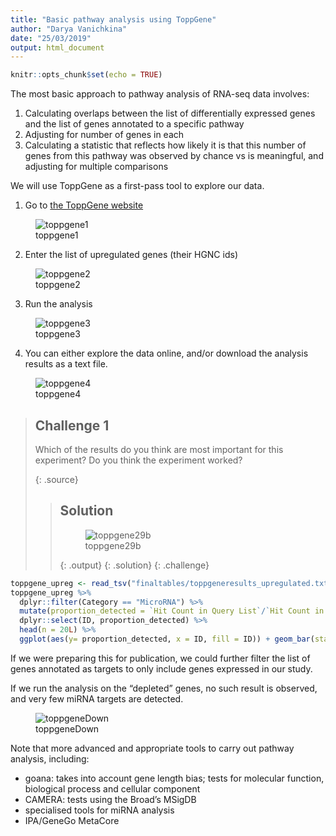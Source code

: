 ```yaml
---
title: "Basic pathway analysis using ToppGene"
author: "Darya Vanichkina"
date: "25/03/2019"
output: html_document
---
```


```r
knitr::opts_chunk$set(echo = TRUE)
```

The most basic approach to pathway analysis of RNA-seq data involves:

1. Calculating overlaps between the list of differentially expressed genes and the list of genes annotated to a specific pathway
2. Adjusting for number of genes in each
3. Calculating a statistic that reflects how likely it is that this number of genes from this pathway was observed by chance vs is meaningful, and adjusting for multiple comparisons

We will use ToppGene as a first-pass tool to explore our data.

1. Go to [the ToppGene website](https://toppgene.cchmc.org/)

![toppgene1](../fig/toppgene1.png)




2. Enter the list of upregulated genes (their HGNC ids)

![toppgene2](../fig/toppgene2.png)



3. Run the analysis

![toppgene3](../fig/toppgene3.png)



4. You can either explore the data online, and/or download the analysis results as a text file.

![toppgene4](../fig/toppgene4.png)


> ## Challenge 1
>
> Which of the results do you think are most important for this experiment? 
> Do you think the experiment worked?
> 
> {: .source}
>
> > ## Solution
> > 
> > ![toppgene29b](../fig/toppgene29b.png)
> > 
> > {: .output}
> {: .solution}
{: .challenge}


```r
toppgene_upreg <- read_tsv("finaltables/toppgeneresults_upregulated.txt")
toppgene_upreg %>% 
  dplyr::filter(Category == "MicroRNA") %>% 
  mutate(proportion_detected = `Hit Count in Query List`/`Hit Count in Genome`) %>%
  dplyr::select(ID, proportion_detected) %>%
  head(n = 20L) %>%
  ggplot(aes(y= proportion_detected, x = ID, fill = ID)) + geom_bar(stat = "identity") + coord_flip() + theme(legend.position="none") 
```


If we were preparing this for publication, we could further filter the list of genes annotated as targets to only include genes expressed in our study.


If we run the analysis on the "depleted" genes, no such result is observed, and very few miRNA targets are detected.

![toppgeneDown](../fig/toppgeneDown.png)



Note that more advanced and appropriate tools to carry out pathway analysis, including:

- goana: takes into account gene length bias; tests for molecular function, biological process and cellular component
- CAMERA: tests using the Broad's MSigDB
- specialised tools for miRNA analysis
- IPA/GeneGo MetaCore



